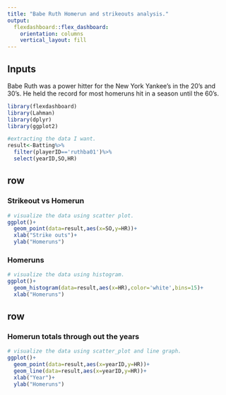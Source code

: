 ```yaml
---
title: "Babe Ruth Homerun and strikeouts analysis."
output: 
  flexdashboard::flex_dashboard:
    orientation: columns
    vertical_layout: fill
---
```


Inputs {.sidebar}
---------------------------------------------------------
Babe Ruth was a power hitter for the New York Yankee's in the 20's and 30's.
He held the record for most homeruns hit in a season until the 60's.


```r
library(flexdashboard)
library(Lahman)
library(dplyr)
library(ggplot2)

#extracting the data I want.
result<-Batting%>%
  filter(playerID=='ruthba01')%>%
  select(yearID,SO,HR)
```

row {data-height=350}
-----------------------------------------------------------------------

### Strikeout vs Homerun

```r
# visualize the data using scatter plot.
ggplot()+
  geom_point(data=result,aes(x=SO,y=HR))+
  xlab("Strike outs")+
  ylab("Homeruns")

```



### Homeruns

```r
# visualize the data using histogram.
ggplot()+
  geom_histogram(data=result,aes(x=HR),color='white',bins=15)+
  xlab("Homeruns")
```

row {data-height=500}
-----------------------------------------------------------------------
### Homerun totals through out the years

```r
# visualize the data using scatter_plot and line graph.
ggplot()+
  geom_point(data=result,aes(x=yearID,y=HR))+
  geom_line(data=result,aes(x=yearID,y=HR))+
  xlab("Year")+
  ylab("Homeruns")

```


